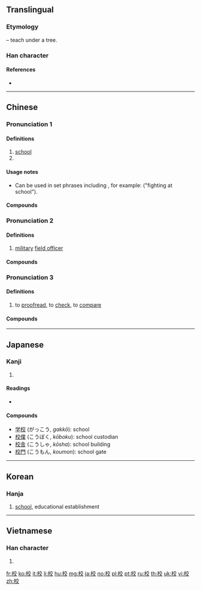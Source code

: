==Translingual==
{{stroke order|strokes=10}}

===Etymology===
{{Han compound|木|t1=tree|交|ls=psc|c1=s|c2=p}} – teach under a tree.

===Han character===
{{Han char|rn=75|rad=木|as=06|sn=10|four=40948|canj=DYCK|ids=⿰木交}}

====References====
* {{Han ref|kx=0522.250|dkj=14713|dj=0910.270|hdz=21205.080|uh=6821|ud=26657|bh=AED5|bd=44757}}

----

==Chinese==
{{zh-forms}}

===Pronunciation 1===
{{zh-pron
|m=xiào
|c=haau6
|h=pfs=káu
|mn=hāu
|mc=1
|oc=2
|ma=
|cat=n,pn
}}

====Definitions====
{{zh-hanzi}}

# [[school]]
# {{surname|lang=zh}}

====Usage notes====
* Can be used in set phrases including {{zh-l|在校}}, for example: {{lang|zh|'''在校'''鬥毆}} ("fighting at school").

====Compounds====
{{zh-der|校服|校門|校董|校方|校歌|校工|校際|校紀|校刊|校歷|校旗|校企|校慶|校容|校舍|校外|校尉|校務|校訓|校園|校友|校長|校址|學校}}

===Pronunciation 2===
{{zh-pron
|m=xiào
|c=gaau3
|mn=hāu/kàu
|mc=1
|oc=2
|dial=n
|ma=
|cat=n
}}

====Definitions====
{{zh-hanzi}}

# [[military]] [[field officer]]

====Compounds====
{{zh-der|上校|中校|少校}}

===Pronunciation 3===
{{zh-pron
|m=jiào
|c=gaau3
|h=pfs=káu
|mn=kàu/kà
|mn_note=kàu - literary; kà - vernacular
|mc=2
|oc=1
|dial=n
|ma=
|cat=v
}}

====Definitions====
{{zh-hanzi}}

# to [[proofread]], to [[check]], to [[compare]]

====Compounds====
{{zh-der|校對|校正|校改|校訂|校書|校勘|校讎/校雠|校準|校實|參校|校閱|讎校/雠校}}

----

==Japanese==

===Kanji===
{{ja-kanji|grade=1|rs=木06}}

# {{defn|lang=ja|sort=木06}}

====Readings====
* {{ja-readings|goon=[[きょう]] (kyō), [[ぎょう]] (gyō)|kanon=[[こう]] (kō)|kun=[[かせ]] (kase)}}

====Compounds====
* [[学校]] (がっこう, ''gakkō''): school
* [[校僕]] (こうぼく, ''kōboku''): school custodian
* [[校舎]] (こうしゃ, ''kōsha''): school building
* [[校門]] (こうもん, ''koumon''): school gate

----

==Korean==

===Hanja===
{{ko-hanja|hangeul=교|rv=gyo|mr=kyo|y=kyo|eumhun=학교|ehrv=hakgyo|ehmr=hakkyo|ehy=hakqkyo}}

# [[school]], educational establishment

----

==Vietnamese==

===Han character===
{{vi-hantu|[[hiệu]], [[chò]], [[giâu]], [[giáo]], [[hào]]|rs=木06}}

# {{defn|lang=vi|sort=木06}}

[[fr:校]]
[[ko:校]]
[[it:校]]
[[li:校]]
[[hu:校]]
[[mg:校]]
[[ja:校]]
[[no:校]]
[[pl:校]]
[[pt:校]]
[[ru:校]]
[[th:校]]
[[uk:校]]
[[vi:校]]
[[zh:校]]